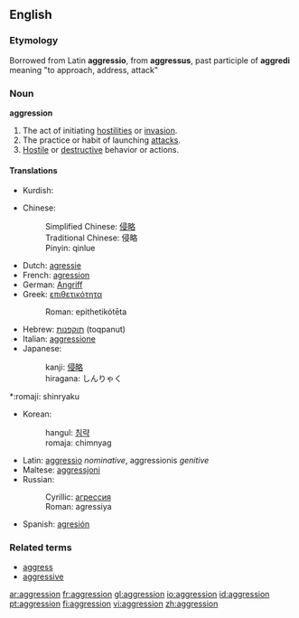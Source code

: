 ==English==

===Etymology===
Borrowed from Latin '''aggressio''', from '''aggressus''', past participle of '''aggredi''' meaning "to approach, address, attack"

===Noun===
'''aggression'''

# The act of initiating [[hostility|hostilities]] or [[invasion]].
# The practice or habit of launching [[attack]]s.
# [[Hostile]] or [[destructive]] behavior or actions.

====Translations====
{{trans-top|The act of initiating hostilities or invasion}}
{{trans-mid}}
*Kurdish: {{KUchar|[[ده‌س درێژی]]}}
{{trans-bottom}}

{{trans-top|The practice or habit of launching attacks}}
{{trans-mid}}
{{trans-bottom}}

{{trans-top|Hostile or destructive behavior or actions}}
{{trans-mid}}
{{trans-bottom}}

{{checktrans}}
{{top}}
*Chinese:
*:Simplified Chinese: [[侵略]]
*:Traditional Chinese: 侵略
*:Pinyin: qinlue
*Dutch: [[agressie]]
*French: [[agression]]
*German: [[Angriff]]
*Greek: [[επιθετικότητα]]
*:Roman: epithetikótēta
*Hebrew: [[תוקפנות]] (toqpanut)
*Italian: [[aggressione]]
*Japanese:
*:kanji: [[侵略]]
*:hiragana: しんりゃく
{{mid}}
*:romaji: shinryaku
*Korean:
*:hangul: [[침략]]
*:romaja: chimnyag
*Latin: [[aggressio]] ''nominative'', aggressionis ''genitive''
*Maltese: [[aggressjoni]]
*Russian:
*:Cyrillic: [[агрессия]]
*:Roman: agressiya
*Spanish: [[agresión]]
{{bottom}}

===Related terms===
*[[aggress]]
*[[aggressive]]

[[ar:aggression]]
[[fr:aggression]]
[[gl:aggression]]
[[io:aggression]]
[[id:aggression]]
[[pt:aggression]]
[[fi:aggression]]
[[vi:aggression]]
[[zh:aggression]]